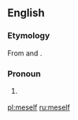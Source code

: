 ==English==

===Etymology===
From {{term|me}} and {{term|-self}}.

===Pronoun===
{{en-pron}}

# {{context|slang|or|dialectal|lang=en}} {{alternative form of|myself|lang=en}}

[[pl:meself]]
[[ru:meself]]